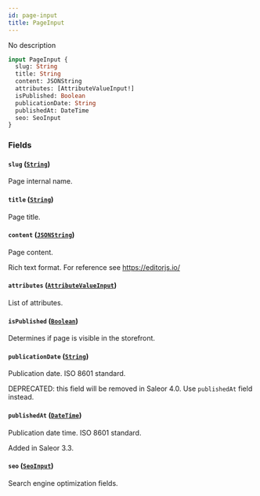 ```yaml
---
id: page-input
title: PageInput
---
```


No description

```graphql
input PageInput {
  slug: String
  title: String
  content: JSONString
  attributes: [AttributeValueInput!]
  isPublished: Boolean
  publicationDate: String
  publishedAt: DateTime
  seo: SeoInput
}
```

### Fields

#### `slug` ([`String`](../../../developer/api-reference/scalars/string))

Page internal name.

#### `title` ([`String`](../../../developer/api-reference/scalars/string))

Page title.

#### `content` ([`JSONString`](../../../developer/api-reference/scalars/jsonstring))

Page content.

Rich text format. For reference see https://editorjs.io/

#### `attributes` ([`AttributeValueInput`](../../../developer/api-reference/inputs/attribute-value-input))

List of attributes.

#### `isPublished` ([`Boolean`](../../../developer/api-reference/scalars/boolean))

Determines if page is visible in the storefront.

#### `publicationDate` ([`String`](../../../developer/api-reference/scalars/string))

Publication date. ISO 8601 standard.

DEPRECATED: this field will be removed in Saleor 4.0. Use `publishedAt` field instead.

#### `publishedAt` ([`DateTime`](../../../developer/api-reference/scalars/date-time))

Publication date time. ISO 8601 standard.

Added in Saleor 3.3.

#### `seo` ([`SeoInput`](../../../developer/api-reference/inputs/seo-input))

Search engine optimization fields.
